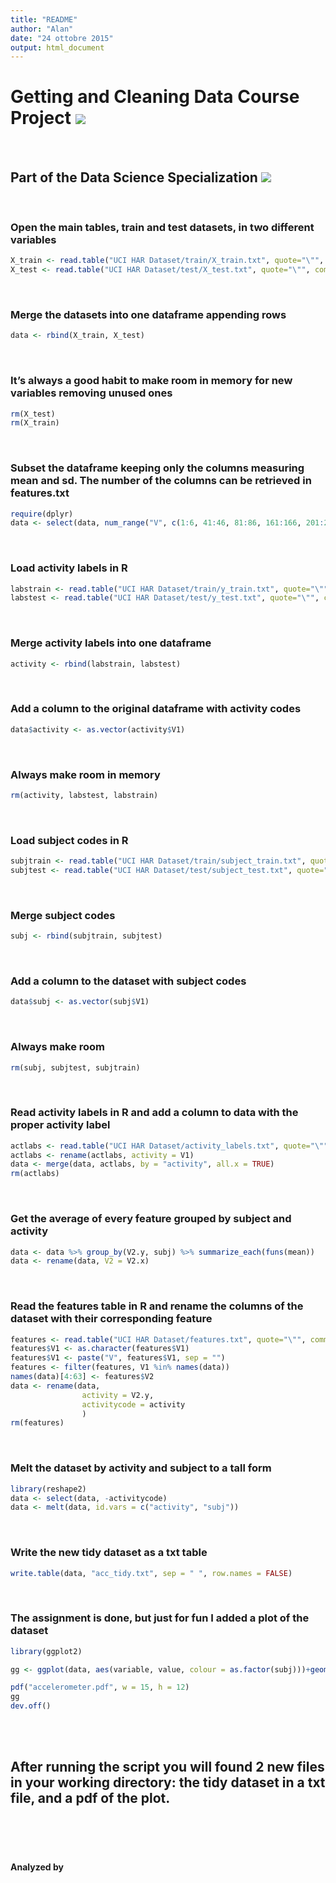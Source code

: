 ```yaml
---
title: "README"
author: "Alan"
date: "24 ottobre 2015"
output: html_document
---
```


# Getting and Cleaning Data Course Project        ![](https://d3njjcbhbojbot.cloudfront.net/api/utilities/v1/imageproxy/https://d15cw65ipctsrr.cloudfront.net/6f/15f08069b611e39470db7b8aaabceb/ObtainingData.jpg?auto=format&dpr=1&w=100&h=100&fit=fill&bg=FFF)
&nbsp;
&nbsp;  

## Part of the Data Science Specialization        ![](https://d3njjcbhbojbot.cloudfront.net/api/utilities/v1/imageproxy/https://s3.amazonaws.com/coursera/specializations/jhudatascience/logo_small.png?auto=format&dpr=1&w=100&h=100&fit=fill&bg=FFF)
&nbsp;  

### Open the main tables, train and test datasets, in two different variables

```r
X_train <- read.table("UCI HAR Dataset/train/X_train.txt", quote="\"", comment.char="")
X_test <- read.table("UCI HAR Dataset/test/X_test.txt", quote="\"", comment.char="")
```
&nbsp;  

### Merge the datasets into one dataframe appending rows

```r
data <- rbind(X_train, X_test)
```
&nbsp;  

### It's always a good habit to make room in memory for new variables removing unused ones

```r
rm(X_test)
rm(X_train)
```
  
&nbsp;  

### Subset the dataframe keeping only the columns measuring mean and sd. The number of the columns can be retrieved in features.txt

```r
require(dplyr)
data <- select(data, num_range("V", c(1:6, 41:46, 81:86, 161:166, 201:202, 214:215, 227:228, 240:241, 253:254, 266:271, 345:350, 424:429, 503:504, 516:517, 529:530, 542:543), width = 1))
```
&nbsp;  

### Load activity labels in R
```r
labstrain <- read.table("UCI HAR Dataset/train/y_train.txt", quote="\"", comment.char="")
labstest <- read.table("UCI HAR Dataset/test/y_test.txt", quote="\"", comment.char="")
```
&nbsp;  

### Merge activity labels into one dataframe
```r
activity <- rbind(labstrain, labstest)
```
&nbsp;  

### Add a column to the original dataframe with activity codes
```r
data$activity <- as.vector(activity$V1)
```
&nbsp;  

### Always make room in memory
```r
rm(activity, labstest, labstrain)
```
&nbsp;  

### Load subject codes in R
```r
subjtrain <- read.table("UCI HAR Dataset/train/subject_train.txt", quote="\"", comment.char="")
subjtest <- read.table("UCI HAR Dataset/test/subject_test.txt", quote="\"", comment.char="")
```
&nbsp;  

### Merge subject codes
```r
subj <- rbind(subjtrain, subjtest)
```
&nbsp;  

### Add a column to the dataset with subject codes
```r
data$subj <- as.vector(subj$V1)
```
&nbsp;  

### Always make room
```r
rm(subj, subjtest, subjtrain)
```
&nbsp;  

### Read activity labels in R and add a column to data with the proper activity label
```r
actlabs <- read.table("UCI HAR Dataset/activity_labels.txt", quote="\"", comment.char="")
actlabs <- rename(actlabs, activity = V1)
data <- merge(data, actlabs, by = "activity", all.x = TRUE)
rm(actlabs)
```
&nbsp;  

### Get the average of every feature grouped by subject and activity
```r
data <- data %>% group_by(V2.y, subj) %>% summarize_each(funs(mean))
data <- rename(data, V2 = V2.x)
```
&nbsp;  

### Read the features table in R and rename the columns of the dataset with their corresponding feature
```r
features <- read.table("UCI HAR Dataset/features.txt", quote="\"", comment.char="", stringsAsFactors=FALSE)
features$V1 <- as.character(features$V1)
features$V1 <- paste("V", features$V1, sep = "")
features <- filter(features, V1 %in% names(data))
names(data)[4:63] <- features$V2
data <- rename(data, 
                activity = V2.y,
                activitycode = activity
                )
rm(features)
```
&nbsp;  

### Melt the dataset by activity and subject to a tall form
```r
library(reshape2)
data <- select(data, -activitycode)
data <- melt(data, id.vars = c("activity", "subj"))
```
&nbsp;  

### Write the new tidy dataset as a txt table
```r
write.table(data, "acc_tidy.txt", sep = " ", row.names = FALSE)
```
&nbsp;  

### The assignment is done, but just for fun I added a plot of the dataset
```r
library(ggplot2)

gg <- ggplot(data, aes(variable, value, colour = as.factor(subj)))+geom_point()+facet_wrap(~activity)+theme(legend.position = "none", axis.text.x = element_blank(), panel.grid = element_blank(), panel.background = element_blank(), axis.ticks.x = element_blank())

pdf("accelerometer.pdf", w = 15, h = 12)
gg
dev.off()
```
&nbsp;  
&nbsp;  

## After running the script you will found 2 new files in your working directory: the tidy dataset in a txt file, and a pdf of the plot.
&nbsp;  
&nbsp;  
&nbsp;  


#### Analyzed by  


